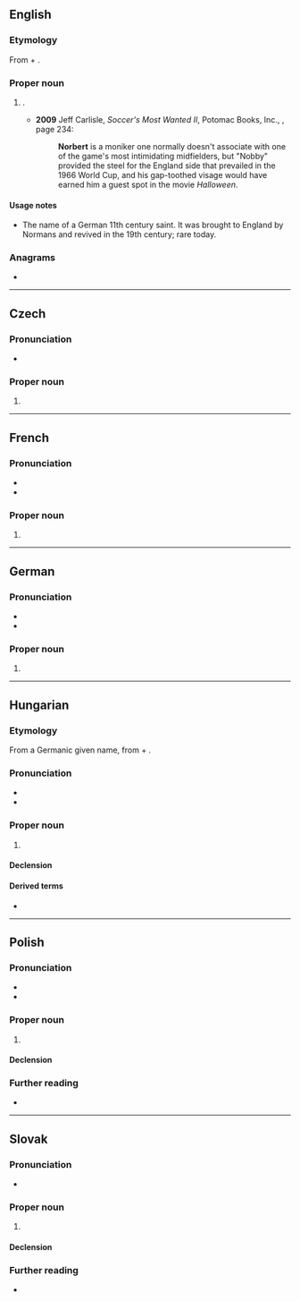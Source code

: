 ==English==

===Etymology===
From {{der|en|goh|nord|t=north}} + {{m|goh|beraht|t=bright}}.

===Proper noun===
{{en-proper noun}}

# {{given name|en|male|from=Germanic languages}}.
#* '''2009''' Jeff Carlisle, ''Soccer's Most Wanted II'', Potomac Books, Inc., {{ISBN|1597971936}}, page 234:
#*: '''Norbert''' is a moniker one normally doesn't associate with one of the game's most intimidating midfielders, but "Nobby" provided the steel for the England side that prevailed in the 1966 World Cup, and his gap-toothed visage would have earned him a guest spot in the movie ''Halloween''.

====Usage notes====
* The name of a German 11th century saint. It was brought to England by Normans and revived in the 19th century; rare today.

===Anagrams===
* {{anagrams|en|a=benorrt|Bortner}}

----

==Czech==
{{wikipedia|lang=cs}}

===Pronunciation===
* {{cs-IPA}}

===Proper noun===
{{cs-proper noun|g=m}}

# {{given name|cs|male|eq=Norbert}}

----

==French==

===Pronunciation===
* {{fr-IPA}}
* {{audio|fr|LL-Q150 (fra)-Arthur Crbz-Norbert.wav|Audio}}

===Proper noun===
{{fr-proper noun}}

# {{given name|fr|male|eq=Norbert}}

----

==German==

===Pronunciation===
* {{IPA|de|/ˈnɔʁbɛʁt/|[ˈnɔɐ̯bɛɐ̯t]}}
* {{audio|de|De-Norbert.ogg|Audio}}
{{rfp|de|}}

===Proper noun===
{{head|de|proper noun}}

# {{given name|de|male|eq=Norbert}}

----

==Hungarian==
{{wikipedia|lang=hu}}

===Etymology===
From a Germanic given name, from {{der|hu|goh|nord|t=north}} + {{m|goh|beraht|t=bright}}.

===Pronunciation===
* {{hu-IPA}}
* {{hyphenation|hu|Nor|bert}}

===Proper noun===
{{head|hu|proper noun}}

# {{given name|hu|male|eq=Norbert}}

====Declension====
{{hu-infl-nom|Norberte|e}}{{hu-pos-etek|Norbert|j|jei}}

====Derived terms====
* {{l|hu|Norbi}}

----

==Polish==
{{wikipedia|lang=pl}}

===Pronunciation===
* {{pl-IPA-auto}}
* {{audio|pl|Pl-Norbert.ogg|Audio}}

===Proper noun===
{{pl-proper noun|m-pr}}

# {{given name|pl|male|eq=Norbert}}

====Declension====
{{pl-decl-noun-masc-pers|Norber|t|Norbertowie}}

===Further reading===
* {{R:PWN}}

----

==Slovak==

===Pronunciation===
* {{IPA|sk|/ˈnɔrbɛrt/}}

===Proper noun===
{{sk-proper noun|g=m|gen=Norberta|pl=Norbertovia|decl=chlap}}

# {{given name|sk|male|eq=Norbert}}

====Declension====
{{sk-decl-noun|Norbert|Norberta|Norbertovi|Norberta|Norbertovi|Norbertom|Norbertovia|Norbertov|Norbertom|Norbertov|Norbertoch|Norbertmi}}

===Further reading===
* {{R:SDK}}